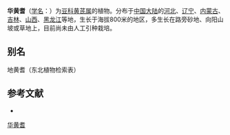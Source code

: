 {{Speciesbox
| name = 华黄耆
| status = 
| status_system = 
| image =
| genus = Astragalus
| species = chinensis
| authority = L. f. Decas Pl.
}}

'''华黄耆'''（[[学名|学名]]：{{lang|la|''Astragalus chinensis''}}）为[[豆科|豆科]][[黄芪属|黄芪属]]的植物。分布于[[中国大陆|中国大陆]]的[[河北|河北]]、[[辽宁|辽宁]]、[[内蒙古|内蒙古]]、[[吉林|吉林]]、[[山西|山西]]、[[黑龙江|黑龙江]]等地，生长于海拔800米的地区，多生长在路旁砂地、向阳山坡或草地上，目前尚未由人工引种栽培。

== 别名 ==
地黄耆（东北植物检索表）

== 参考文献 ==
<div class="references-small">
* {{cite web| url =http://www.bioinfo.cn/db05/KmzwSpecies.php?action=view&id=15665| title =华黄耆| work =《中国高等植物数据库全库》| publisher =中国科学院微生物研究所| author =昆明植物研究所| accessdate =2009-02-24| deadurl =yes| archiveurl =https://web.archive.org/web/20160305080922/http://www.bioinfo.cn/db05/KmzwSpecies.php?action=view&id=15665| archivedate =2016-03-05}}
</div>
{{Taxonbar|from=Q10906009}}

[[Category:黄芪属|华黄耆]]


{{植物小作品}}